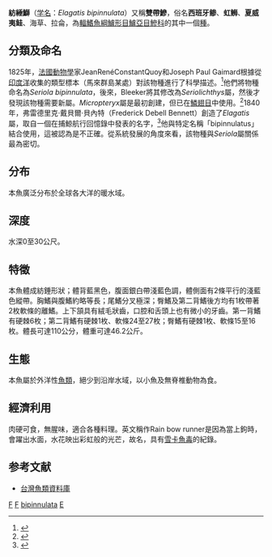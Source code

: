 {{Speciesbox 
| taxon = Elagatis bipinnulata 
| image = Rainbow runner 3.jpg
| status = LC
| status_system = IUCN3.1
| authority =  [[Quoy|Quoy]] & [[Gaimard|Gaimard]], 1825
| range_map = Elagatis bipinnulata distribution.PNG
| range_map_width = 250px
| synonyms = *''Seriola bipinnulata''<br /><small>Quoy & Gaimard, 1825</small>
*''Elagatis bipinnulatus''<br /><small>Quoy & Gaimard, 1825</small>
*''Irex indicus''<br /><small>Valenciennes, 1862</small>
*''Seriolichthys bipinnulatus''<br /><small>Quoy & Gaimard, 1825</small>
*''Micropteryx bipinnulatus''<br /><small>Quoy & Gaimard, 1825</small>
}}
'''紡綞鰤'''（[[学名|学名]]：''Elagatis bipinnulata''）又稱'''雙帶鰺'''，俗名'''西班牙鲹'''、'''虹𫚕'''、'''夏威夷鲑'''、海草、拉侖，為[[輻鰭魚綱|輻鰭魚綱]][[鱸形目|鱸形目]][[鱸亞目|鱸亞目]][[鰺科|鰺科]]的其中一個[[種|種]]。

==分類及命名==
1825年，[[法國|法國]][[動物學|動物學]]家JeanRenéConstantQuoy和Joseph Paul Gaimard根據從[[印度洋|印度洋]]收集的類型標本（馬來群島某處）對該物種進行了科學描述。<ref name = "Zoocat" >{{cite book | last = Hosese | first = D.F. |author2=Bray, D.J. |author3=Paxton, J.R. |author4=Alen, G.R. | title = Zoological Catalogue of Australia Vol. 35 (2) Fishes | publisher = CSIRO | year = 2007 | location = Sydney | pages = 1150 | isbn =978-0-643-09334-8 }}</ref>他們將物種命名為''Seriola bipinnulata''，後來，Bleeker將其修改為''Seriolichthys''屬，然後才發現該物種需要新屬。''Micropteryx''屬是最初創建，但已在[[鱗翅目|鱗翅目]]中使用。<ref>{{cite book | last = Gray | first = John Edward | title = List of the Specimens of British Animals in the Collection of the British Museum: Part VII - Lepidoptera | publisher =  British Museum of Natural History | year = 1852 | location = London | pages = 24–25 | isbn = }}</ref>1840年，弗雷德里克·戴貝爾·貝內特（Frederick Debell Bennett）創造了''Elagatis''屬，取自一個在捕鯨航行回憶錄中發表的名字，<ref>{{cite journal | last = Meek  | first = Seth E. |author2=Bollman, Charles H.  | title = Note on ''Elagatis bipinnulatus'' | journal = Proceedings of the Academy of Natural Sciences of Philadelphia | volume = 41 | pages = 42–44 | publisher = Academy of Natural Sciences | year = 1889}}</ref>他與特定名稱「bipinnulatus」結合使用，這被認為是不正確。從系統發展的角度來看，該物種與''Seriola''屬關係最為密切。

== 分布 ==
本魚廣泛分布於全球各大洋的暖水域。

== 深度 ==
水深0至30公尺。

== 特徵 ==
本魚體成紡錘形狀；體背藍黑色，腹面銀白帶淺藍色調，體側面有2條平行的淺藍色縱帶。胸鰭與腹鰭約略等長；尾鰭分叉極深；臀鰭及第二背鰭後方均有1枚帶著2枚軟條的離鰭。上下頷具有絨毛狀齒，口腔和舌頭上也有微小的牙齒。第一背鰭有硬棘6枚；第二背鰭有硬棘1枚、軟條24至27枚；臀鰭有硬棘1枚、軟條15至16枚。體長可達110公分，體重可達46.2公斤。

== 生態 ==
本魚屬於外洋性[[魚類|魚類]]，絕少到沿岸水域，以小魚及無脊椎動物為食。

== 經濟利用 ==
肉硬可食，無腥味，適合各種料理。英文稱作Rain bow runner是因為當上鉤時，會躍出水面，水花映出彩虹般的光芒，故名，具有[[雪卡魚毒|雪卡魚毒]]的紀錄。

== 参考文献 ==
* [http://fishdb.sinica.edu.tw/ 台灣魚類資料庫] {{Wayback|url=http://fishdb.sinica.edu.tw/ |date=20160304193340 }}
{{Reflist}}
{{Taxonbar}}

[[Category:有毒魚類|F]]
[[Category:食用鱼|F]]
[[Category:紡綞鰤屬|bipinnulata]]
[[Category:1825年描述的鱼类|E]]